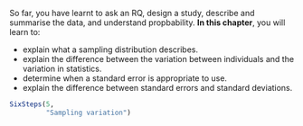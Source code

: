 ::: {.objectivesBox .objectives data-latex="{iconmonstr-target-4-240.png}"}
So far, you have learnt to ask an RQ, design a study, describe and summarise the data, and understand propbability.
**In this chapter**, you will learn to:

* explain what a sampling distribution describes.
* explain the difference between the variation between individuals and the variation in statistics.
* determine when a standard error is appropriate to use.
* explain the difference between standard errors and standard deviations.
:::



```r
SixSteps(5, 
         "Sampling variation")
```
